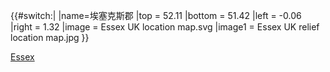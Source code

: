 {{#switch:{{{1}}}|
|name=埃塞克斯郡
|top    = 52.11
|bottom = 51.42
|left   = -0.06
|right  = 1.32
|image  = Essex UK location map.svg
|image1 = Essex UK relief location map.jpg
}}<noinclude>{{Location map/Info|Essex}}
{{Documentation}}
[[Category:英格蘭地理位置圖模板|Essex]]
</noinclude>
